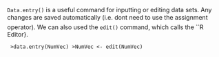 \section{Graphical data entry interface}

``Data.entry()`` is a useful  command for inputting or editing data sets. Any
changes are saved automatically (i.e. dont need to use the assignment
operator). We can also used the ``edit()`` command, which calls the ``R Editor}.

<code>
>data.entry(NumVec)
>NumVec <- edit(NumVec)
</code>


